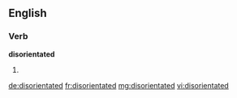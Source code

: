 ==English==

===Verb===
'''disorientated'''

# {{past of|[[disorientate]]}}

[[de:disorientated]]
[[fr:disorientated]]
[[mg:disorientated]]
[[vi:disorientated]]